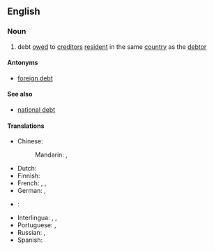 ==English==

===Noun===
{{en-noun|head=[[domestic]] [[debt]]|~}}

# {{context|economics|lang=en}} debt [[owe]]d to [[creditor]]s [[resident]] in the same [[country]] as the [[debtor]]

====Antonyms====
* [[foreign debt]]

====See also====
* [[national debt]]

====Translations====
{{trans-top|debt owed to creditors resident in the same country as debtor}}
* Chinese:
*: Mandarin: {{t|cmn|內債|sc=Hani}}, {{t|cmn|内债|tr=nèizhài|sc=Hani}}
* Dutch: {{t-|nl|binnenlandse schuld|f}}
* Finnish: {{t-|fi|kotimainen velka}}
* French: {{t-|fr|dette intérieure|f}}, {{t+|fr|dette nationale|f}}, {{t+|fr|dette publique|f}}
* German: {{t-|de|Inlandsschuld|f}}, {{t-|de|Inlandsverschuldung|f}}
{{trans-mid}}
* {{ttbc|id}}: {{tø|id|[[hutang]] [[dalam negeri]]}} <!-- was "[[hutang]] [[dalam negeri]]" - assumed sum-of-parts; if an idiom, remove the wikilinks to the individual words. see [[User:Kephir/gadgets/xte#Translation_fixing]] -->
* Interlingua: {{t-|ia|debita interior}}, {{t-|ia|debita national}}, {{t-|ia|debita public}}
* Portuguese: {{t-|pt|dívida interna|f}}, {{t-|pt|dívida pública|f}}
* Russian: {{t-|ru|внутренний долг|m|tr=vnútrennij dolg|sc=Cyrl}}, {{t-|ru|внутренняя задолженность|f|tr=vnútrennjaja zadólžennost'|sc=Cyrl}}
* Spanish: {{t-|es|deuda interna|f}}
{{trans-bottom}}